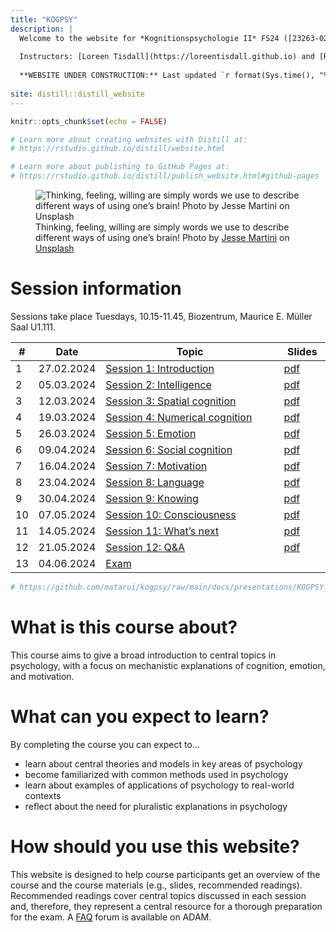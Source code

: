 ```yaml
---
title: "KOGPSY"
description: |
  Welcome to the website for *Kognitionspsychologie II* FS24 ([23263-02](https://vorlesungsverzeichnis.unibas.ch/de/home?id=280442))
  
  Instructors: [Loreen Tisdall](https://loreentisdall.github.io) and [Rui Mata](https://psychologie.unibas.ch/de/personen/rui-mata/about-me/), University of Basel
  
  **WEBSITE UNDER CONSTRUCTION:** Last updated `r format(Sys.time(), "%a %b %d %X %Y")`
  
site: distill::distill_website
---
```


```r
knitr::opts_chunk$set(echo = FALSE)

# Learn more about creating websites with Distill at:
# https://rstudio.github.io/distill/website.html

# Learn more about publishing to GitHub Pages at:
# https://rstudio.github.io/distill/publish_website.html#github-pages

```

![Thinking, feeling, willing are simply words we use to describe different ways of using one's brain! <span>Photo by <a href="https://unsplash.com/@jessemartini?utm_source=unsplash&amp;utm_medium=referral&amp;utm_content=creditCopyText">Jesse Martini</a> on <a href="https://unsplash.com/s/photos/brain?utm_source=unsplash&amp;utm_medium=referral&amp;utm_content=creditCopyText">Unsplash</a></span>](photos/jesse-martini-Iod3vdjKE1E-unsplash.jpg)

# Session information

Sessions take place Tuesdays, 10.15-11.45, Biozentrum, Maurice E. Müller Saal U1.111. 

::: l-body
| # | Date     | Topic                         | Slides |
|---| ---------|-------------------------------|--------|
| 1 | 27.02.2024 | [Session 1: Introduction](session1.html) | [pdf](https://github.com/matarui/kogpsy/raw/main/docs/presentations/KPII_session1.pdf)|
| 2 | 05.03.2024 | [Session 2: Intelligence](session2.html) | [pdf](https://github.com/matarui/kogpsy/raw/main/docs/presentations/KPII_session2.pdf)|
| 3 | 12.03.2024 | [Session 3: Spatial cognition](session3.html) | [pdf](https://github.com/matarui/kogpsy/raw/main/docs/presentations/KPII_session3.pdf)|
| 4 | 19.03.2024 | [Session 4: Numerical cognition](session4.html) | [pdf](https://github.com/matarui/kogpsy/raw/main/docs/presentations/KPII_session4.pdf)|
| 5 | 26.03.2024 | [Session 5: Emotion](session5.html) | [pdf](https://github.com/matarui/kogpsy/raw/main/docs/presentations/KPII_session5.pdf)|
| 6 | 09.04.2024 | [Session 6: Social cognition](session6.html) | [pdf](https://github.com/matarui/kogpsy/raw/main/docs/presentations/KPII_session6.pdf)|
| 7 | 16.04.2024 | [Session 7: Motivation](session7.html) | [pdf](https://github.com/matarui/kogpsy/raw/main/docs/presentations/KPII_session7.pdf)|
| 8 | 23.04.2024 | [Session 8: Language](session8.html) | [pdf](https://github.com/matarui/kogpsy/raw/main/docs/presentations/KPII_session8.pdf)|
| 9 | 30.04.2024 | [Session 9: Knowing](session9.html) | [pdf](https://github.com/matarui/kogpsy/raw/main/docs/presentations/KPII_session9.pdf)|
|10 | 07.05.2024 | [Session 10: Consciousness](session10.html) | [pdf](https://github.com/matarui/kogpsy/raw/main/docs/presentations/KPII_session10.pdf)|
|11 | 14.05.2024 | [Session 11: What's next](session11.html) | [pdf](https://github.com/matarui/kogpsy/raw/main/docs/presentations/KPII_session11.pdf)|
|12 | 21.05.2024 | [Session 12: Q&A](session12.html) | [pdf](https://github.com/matarui/kogpsy/raw/main/docs/presentations/KPII_session12.pdf)|
|13 | 04.06.2024 | [Exam](exam.html) | |
:::

```r
# https://github.com/matarui/kogpsy/raw/main/docs/presentations/KOGPSY_session1.pdf
```

# What is this course about?

This course aims to give a broad introduction to central topics in psychology, with a focus on mechanistic explanations of cognition, emotion, and motivation. 

# What can you expect to learn?

By completing the course you can expect to...

- learn about central theories and models in key areas of psychology
- become familiarized with common methods used in psychology
- learn about examples of applications of psychology to real-world contexts
- reflect about the need for pluralistic explanations in psychology

# How should you use this website?

This website is designed to help course participants get an overview of the course and the course materials (e.g., slides, recommended readings). Recommended readings cover central topics discussed in each session and, therefore, they represent a central resource for a thorough preparation for the exam. A [FAQ](https://adam.unibas.ch/goto_adam_crs_1687450.html) forum is available on ADAM. 